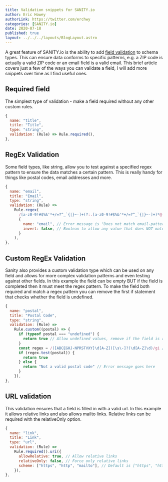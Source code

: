 ```yaml
---
title: Validation snippets for SANITY.io
author: Eric Howey
authorLink: https://twitter.com/erchwy
categories: [SANITY.io]
date: 2020-07-18
published: true
layout: ../../../layouts/BlogLayout.astro
---
```


A great feature of SANITY.io is the ability to add [field validation](https://www.sanity.io/docs/validation) to schema types. This can ensure data conforms to specific patterns, e.g. a ZIP code is actually a valid ZIP code or an email field is a valid email. This brief article covers just a few of the ways you can validate a field, I will add more snippets over time as I find useful ones.

## Required field

The simplest type of validation - make a field required without any other custom rules.

```js
{
  name: "title",
  title: "Title",
  type: "string",
  validation: (Rule) => Rule.required(),
},
```

## RegEx Validation

Some field types, like string, allow you to test against a specified regex pattern to ensure the data matches a certain pattern. This is really handy for things like postal codes, email addresses and more.

```js
{
  name: "email",
  title: "Email",
  type: "string",
  validation: (Rule) =>
    Rule.regex(
      /[a-z0-9!#$%&'*+/=?^_`{|}~-]+(?:.[a-z0-9!#$%&'*+/=?^_`{|}~-]+)*@(?:[a-z0-9](?:[a-z0-9-]*[a-z0-9])?.)+[a-z0-9](?:[a-z0-9-]*[a-z0-9])?/,
      {
        name: "email", // Error message is "Does not match email-pattern"
        invert: false, // Boolean to allow any value that does NOT match pattern
      }
    ),
},
```

## Custom RegEx Validation

Sanity also provides a custom validation type which can be used on any field and allows for more complex validation patterns and even testing against other fields. In this example the field can be empty BUT if the field is completed then it must meet the regex pattern. To make the field both required and match a regex pattern you can remove the first if statement that checks whether the field is undefined.

```js
{
  name: "postal",
  title: "Postal Code",
  type: "string",
  validation: (Rule) =>
    Rule.custom((postal) => {
      if (typeof postal === "undefined") {
        return true // Allow undefined values, remove if the field is required
      }
      const regex = /([ABCEGHJ-NPRSTVXY]\d[A-Z])[\s\-]?(\d[A-Z]\d)/gi // Regex pattern goes here
      if (regex.test(postal)) {
        return true
      } else {
        return "Not a valid postal code" // Error message goes here
      }
    }),
},
```

## URL validation

This validation ensures that a field is filled in with a valid url. In this example it allows relative links and also allows mailto links. Relative links can be required with the relativeOnly option.

```js
{
  name: "link",
  title: "Link",
  type: "url",
  validation: (Rule) =>
    Rule.required().uri({
      allowRelative: true, // Allow relative links
      relativeOnly: false, // Force only relative links
      scheme: ["https", "http", "mailto"], // Default is ["https", "http"]
    }),
},
```
